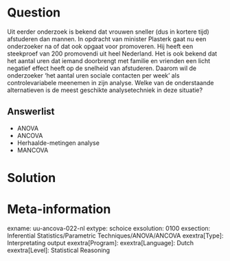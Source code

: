 
Question
========
Uit eerder onderzoek is bekend dat vrouwen sneller (dus in kortere tijd) afstuderen dan mannen. In opdracht van minister Plasterk gaat nu een onderzoeker na of dat ook opgaat voor promoveren. Hij heeft een steekproef van 200 promovendi uit heel Nederland.
Het is ook bekend dat het aantal uren dat iemand doorbrengt met familie en vrienden een licht negatief effect heeft op de snelheid van afstuderen. Daarom wil de onderzoeker ‘het aantal uren sociale contacten per week’ als controlevariabele meenemen in zijn analyse. 
Welke van de onderstaande alternatieven is de meest geschikte analysetechniek in deze situatie?

Answerlist
----------
* ANOVA
* ANCOVA
* Herhaalde-metingen analyse
* MANCOVA


Solution
========



Meta-information
================
exname: uu-ancova-022-nl
extype: schoice
exsolution: 0100
exsection: Inferential Statistics/Parametric Techniques/ANOVA/ANCOVA
exextra[Type]: Interpretating output
exextra[Program]: 
exextra[Language]: Dutch
exextra[Level]: Statistical Reasoning